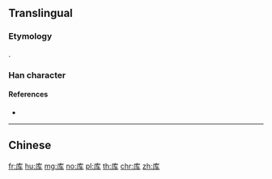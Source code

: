 {{also|庫}}
==Translingual==

===Etymology===
{{Han simp|庫|f=車|t=车}}.

===Han character===
{{Han char|rn=53|rad=广|as=04|sn=7|four=|canj=IKQ|ids=⿸广车}}

====References====
* {{Han ref|kx=0344.051|hdz=20874.010|uh=5E93|ud=24211}}

----

==Chinese==
{{zh-see|庫}}

[[fr:库]]
[[hu:库]]
[[mg:库]]
[[no:库]]
[[pl:库]]
[[th:库]]
[[chr:库]]
[[zh:库]]